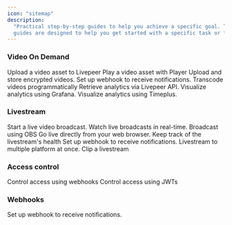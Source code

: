 ```yaml
---
icon: "sitemap"
description:
  "Practical step-by-step guides to help you achieve a specific goal. These
  guides are designed to help you get started with a specific task or feature."
---
```


### Video On Demand

<CardGroup cols={2}>
  <Card
    href="/developers/guides/upload-video-asset"
    title="Upload asset"
    icon="video"
  >
    Upload a video asset to Livepeer
  </Card>
  <Card
    href="/developers/guides/playback-an-asset"
    title="Play a video on-demand"
    icon="play"
  >
    Play a video asset with Player
  </Card>
  <Card
    href="/developers/guides/encrypted-asset"
    title="Upload encrypted files"
    icon="lock"
  >
    Upload and store encrypted videos.
  </Card>
  <Card
    href="/developers/guides/listen-to-asset-events"
    title="Listen for asset events"
    icon="bell"
  >
    Set up webhook to receive notifications.
  </Card>
  <Card
    href="/developers/guides/transcode-video-storj"
    title="Transcode API"
    icon="code"
  >
    Transcode videos programmatically
  </Card>
  <Card
    href="/developers/guides/get-engagement-analytics-via-api"
    title="Get engagement analytics via API"
    icon="chart-bar"
  >
    Retrieve analytics via Livepeer API.
  </Card>
  <Card
    href="/developers/guides/get-engagement-analytics-via-grafana"
    title="Get engagement analytics via Grafana"
    icon="chart-bar"
  >
    Visualize analytics using Grafana.
  </Card>
  <Card
    href="/developers/guides/get-engagement-analytics-via-timeplus"
    title="Get analytics via Timeplus"
    icon="eye"
  >
    Visualize analytics using Timeplus.
  </Card>
</CardGroup>

### Livestream

<CardGroup cols={2}>
  <Card
    href="/developers/guides/create-livestream"
    title="Create a livestream"
    icon="video"
  >
    Start a live video broadcast.
  </Card>
  <Card
    href="/developers/guides/playback-a-livestream"
    title="Play a livestream"
    icon="play"
  >
    Watch live broadcasts in real-time.
  </Card>
  <Card
    href="/developers/guides/stream-via-obs"
    title="Livestream via OBS"
    icon="desktop"
  >
    Broadcast using OBS
  </Card>
  <Card
    href="/developers/guides/livestream-from-browser"
    title="In-browser broadcasting"
    icon="globe"
  >
    Go live directly from your web browser.
  </Card>
  <Card
    href="/developers/guides/monitor-stream-health"
    title="Monitor stream health"
    icon="wave-pulse"
  >
    Keep track of the livestream's health
  </Card>
  <Card
    href="/developers/guides/listen-to-stream-events"
    title="Listen for livestream events"
    icon="bell"
  >
    Set up webhook to receive notifications.
  </Card>
  <Card
    href="/developers/guides/multistream"
    title="Set up a multistream"
    icon="arrow-right-arrow-left"
  >
    Livestream to multiple platform at once.
  </Card>
  <Card
    href="/developers/guides/clip-a-livestream"
    title="Clip a livestream"
    icon="scissors"
  >
    Clip a livestream
  </Card>
</CardGroup>

### Access control

<CardGroup cols={2}>
  <Card
    href="/developers/guides/access-control-webhooks"
    title="Control access using webhooks"
    icon="lock"
  >
    Control access using webhooks
  </Card>
  <Card
    href="/developers/guides/access-control-jwt"
    title="Control access using JWTs"
    icon="lock"
  >
    Control access using JWTs
  </Card>
</CardGroup>

### Webhooks

<CardGroup cols={2}>
  <Card
    href="/developers/guides/setup-and-listen-to-webhooks"
    title="Set up and listen for webhooks"
    icon="bell"
  >
    Set up webhook to receive notifications.
  </Card>
</CardGroup>
